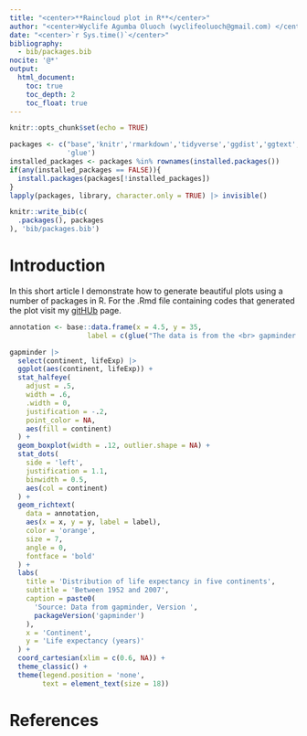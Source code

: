 ```yaml
---
title: "<center>**Raincloud plot in R**</center>"
author: "<center>Wyclife Agumba Oluoch (wyclifeoluoch@gmail.com) </center>"
date: "<center>`r Sys.time()`</center>"
bibliography: 
  - bib/packages.bib
nocite: '@*'
output: 
  html_document:
    toc: true
    toc_depth: 2
    toc_float: true
---
```


```r
knitr::opts_chunk$set(echo = TRUE)
```

```r
packages <- c("base",'knitr','rmarkdown','tidyverse','ggdist','ggtext','gapminder',
              'glue')
installed_packages <- packages %in% rownames(installed.packages())
if(any(installed_packages == FALSE)){
  install.packages(packages[!installed_packages])
}
lapply(packages, library, character.only = TRUE) |> invisible()
```

```r
knitr::write_bib(c(
  .packages(), packages
), 'bib/packages.bib')
```

# Introduction

In this short article I demonstrate how to generate beautiful plots using a number of packages in R. For the .Rmd file containing codes that generated the plot visit my [gitHUb](https://github.com/Wycology/repoforrstudio/blob/main/raincloud.Rmd) page.

```r
annotation <- base::data.frame(x = 4.5, y = 35,
                   label = c(glue("The data is from the <br> gapminder package<br> which you can easily install")))

gapminder |>
  select(continent, lifeExp) |>
  ggplot(aes(continent, lifeExp)) +
  stat_halfeye(
    adjust = .5,
    width = .6,
    .width = 0,
    justification = -.2,
    point_color = NA,
    aes(fill = continent)
  ) +
  geom_boxplot(width = .12, outlier.shape = NA) +
  stat_dots(
    side = 'left',
    justification = 1.1,
    binwidth = 0.5,
    aes(col = continent)
  ) +
  geom_richtext(
    data = annotation,
    aes(x = x, y = y, label = label),
    color = 'orange',
    size = 7,
    angle = 0,
    fontface = 'bold'
  ) +
  labs(
    title = 'Distribution of life expectancy in five continents',
    subtitle = 'Between 1952 and 2007',
    caption = paste0(
      'Source: Data from gapminder, Version ',
      packageVersion('gapminder')
    ),
    x = 'Continent',
    y = 'Life expectancy (years)'
  ) +
  coord_cartesian(xlim = c(0.6, NA)) +
  theme_classic() +
  theme(legend.position = 'none',
        text = element_text(size = 18)) 
```

# References
